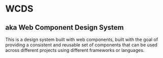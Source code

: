 <h1>WCDS</h1>
<h2>aka Web Component Design System</h2>
<p>
  This is a design system built with web components, built with the goal of
  providing a consistent and reusable set of components that can be used across
  different projects using different frameworks or languages.
</p>
